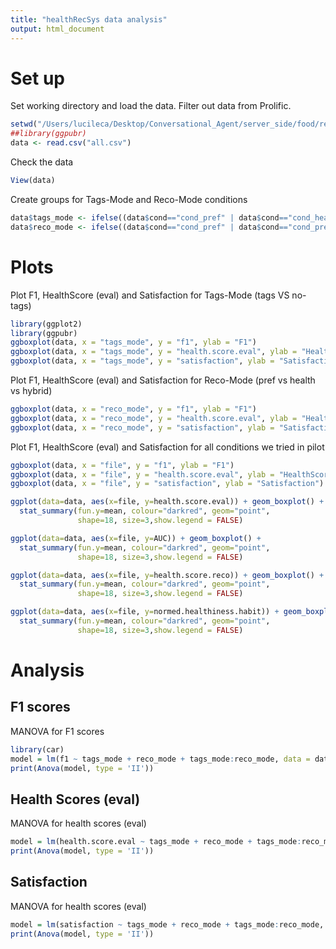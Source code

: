 ```yaml
---
title: "healthRecSys data analysis"
output: html_document
---
```


# Set up

Set working directory and load the data. Filter out data from Prolific.
```r
setwd("/Users/lucileca/Desktop/Conversational_Agent/server_side/food/resources/data_collection/healthRecSys")
##library(ggpubr)
data <- read.csv("all.csv")
```

Check the data
```r
View(data)
```

Create groups for Tags-Mode and Reco-Mode conditions
```r
data$tags_mode <- ifelse((data$cond=="cond_pref" | data$cond=="cond_health" | data$cond=="cond_hybrid"), 'no-tags', 'tags')
data$reco_mode <- ifelse((data$cond=="cond_pref" | data$cond=="cond_pref_with_tags"), 'pref', ifelse((data$cond=="cond_health" | data$cond=="cond_health_with_tags"), 'heath', 'hybrid'))
```

# Plots

Plot F1, HealthScore (eval) and Satisfaction for Tags-Mode (tags VS no-tags)
```r
library(ggplot2)
library(ggpubr)
ggboxplot(data, x = "tags_mode", y = "f1", ylab = "F1")
ggboxplot(data, x = "tags_mode", y = "health.score.eval", ylab = "HealthScore (eval)")
ggboxplot(data, x = "tags_mode", y = "satisfaction", ylab = "Satisfaction")
```

Plot F1, HealthScore (eval) and Satisfaction for Reco-Mode (pref vs health vs hybrid)
```r
ggboxplot(data, x = "reco_mode", y = "f1", ylab = "F1")
ggboxplot(data, x = "reco_mode", y = "health.score.eval", ylab = "HealthScore (eval)")
ggboxplot(data, x = "reco_mode", y = "satisfaction", ylab = "Satisfaction")
```

Plot F1, HealthScore (eval) and Satisfaction for all conditions we tried in pilot
```r
ggboxplot(data, x = "file", y = "f1", ylab = "F1")
ggboxplot(data, x = "file", y = "health.score.eval", ylab = "HealthScore (eval)")
ggboxplot(data, x = "file", y = "satisfaction", ylab = "Satisfaction")

ggplot(data=data, aes(x=file, y=health.score.eval)) + geom_boxplot() +
  stat_summary(fun.y=mean, colour="darkred", geom="point", 
               shape=18, size=3,show.legend = FALSE) 

ggplot(data=data, aes(x=file, y=AUC)) + geom_boxplot() +
  stat_summary(fun.y=mean, colour="darkred", geom="point", 
               shape=18, size=3,show.legend = FALSE) 

ggplot(data=data, aes(x=file, y=health.score.reco)) + geom_boxplot() +
  stat_summary(fun.y=mean, colour="darkred", geom="point", 
               shape=18, size=3,show.legend = FALSE) 

ggplot(data=data, aes(x=file, y=normed.healthiness.habit)) + geom_boxplot() +
  stat_summary(fun.y=mean, colour="darkred", geom="point", 
               shape=18, size=3,show.legend = FALSE) 
```

# Analysis

## F1 scores

MANOVA for F1 scores
```r
library(car)
model = lm(f1 ~ tags_mode + reco_mode + tags_mode:reco_mode, data = data)
print(Anova(model, type = 'II'))
```


## Health Scores (eval)

MANOVA for health scores (eval)
```r
model = lm(health.score.eval ~ tags_mode + reco_mode + tags_mode:reco_mode, data = data)
print(Anova(model, type = 'II'))
```

## Satisfaction

MANOVA for health scores (eval)
```r
model = lm(satisfaction ~ tags_mode + reco_mode + tags_mode:reco_mode, data = data)
print(Anova(model, type = 'II'))
```